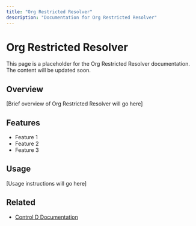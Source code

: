 ```yaml
---
title: "Org Restricted Resolver"
description: "Documentation for Org Restricted Resolver"
---
```


# Org Restricted Resolver

This page is a placeholder for the Org Restricted Resolver documentation. The content will be updated soon.

## Overview

[Brief overview of Org Restricted Resolver will go here]

## Features

- Feature 1
- Feature 2
- Feature 3

## Usage

[Usage instructions will go here]

## Related

- [Control D Documentation](https://docs.controld.com/)
